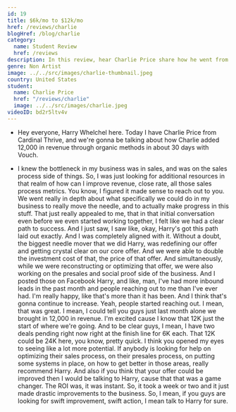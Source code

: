 ```yaml
---
id: 19
title: $6k/mo to $12k/mo
href: /reviews/charlie
blogHref: /blog/charlie
category:
  name: Student Review
  href: /reviews
description: In this review, hear Charlie Price share how he went from $6k/mo to $12k/mo in less than 30 days helping accountants build 6 figure practices.
genre: Non Artist
image: ../../src/images/charlie-thumbnail.jpeg
country: United States
student:
  name: Charlie Price
  href: "/reviews/charlie"
  image: ../../src/images/charlie.jpeg
videoID: bd2r5ltv4v
---
```


- Hey everyone, Harry Whelchel here. Today I have Charlie Price from Cardinal Thrive, and we're gonna be talking about how Charlie added 12,000 in revenue through organic methods in about 30 days with Vouch.

- I knew the bottleneck in my business was in sales, and was on the sales process side of things. So, I was just looking for additional resources in that realm of how can I improve revenue, close rate, all those sales process metrics. You know, I figured it made sense to reach out to you. We went really in depth about what specifically we could do in my business to really move the needle, and to actually make progress in this stuff. That just really appealed to me, that in that initial conversation even before we even started working together, I felt like we had a clear path to success. And I just saw, I saw like, okay, Harry's got this path laid out exactly. And I was completely aligned with it. Without a doubt, the biggest needle mover that we did Harry, was redefining our offer and getting crystal clear on our core offer. And we were able to double the investment cost of that, the price of that offer. And simultaneously, while we were reconstructing or optimizing that offer, we were also working on the presales and social proof side of the business. And I posted those on Facebook Harry, and like, man, I've had more inbound leads in the past month and people reaching out to me than I've ever had. I'm really happy, like that's more than it has been. And I think that's gonna continue to increase. Yeah, people started reaching out. I mean, that was great. I mean, I could tell you guys just last month alone we brought in 12,000 in revenue. I'm excited cause I know that 12K just the start of where we're going. And to be clear guys, I mean, I have two deals pending right now right at the finish line for 6K each. That 12K could be 24K here, you know, pretty quick. I think you opened my eyes to seeing like a lot more potential. If anybody is looking for help on optimizing their sales process, on their presales process, on putting some systems in place, on how to get better in those areas, really recommend Harry. And also if you think that your offer could be improved then I would be talking to Harry, cause that that was a game changer. The ROI was, it was instant. So, it took a week or two and it just made drastic improvements to the business. So, I mean, if you guys are looking for swift improvement, swift action, I mean talk to Harry for sure.
